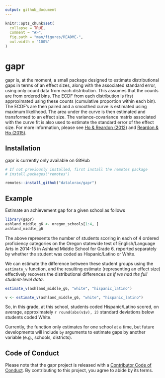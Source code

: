 ```yaml
---
output: github_document
---
```


<!-- README.md is generated from README.Rmd. Please edit that file -->

```r
knitr::opts_chunk$set(
  collapse = TRUE,
  comment = "#>",
  fig.path = "man/figures/README-",
  out.width = "100%"
)
```

# gapr

<!-- badges: start -->
<!-- badges: end -->

gapr is, at the moment, a small package designed to estimate distributional gaps in terms of an effect sizes, along with the associated standard error, using only count data from each distribution. This assumes that the counts are from ordered bins. The ECDF from each distribution is first approximated using these counts (cumulative proportion within each bin). The ECDF's are then paired and a smoothed curve is estimated using maximum likelihood. The area under the curve is then estimated and transformed to an effect size. The variance-covariance matrix associated with the curve fit is also used to estimate the standard error of the effect size. For more information, please see [Ho & Reardon (2012)](https://journals.sagepub.com/doi/abs/10.3102/1076998611411918?journalCode=jebb) and [Reardon & Ho (2015)](https://journals.sagepub.com/doi/10.3102/1076998615570944).

## Installation
gapr is currently only available on GitHub

``` r
# If not previously installed, first install the remotes package
# install.packages("remotes")

remotes::install_github("datalorax/gapr")
```

## Example

Estimate an achievement gap for a given school as follows

```r
library(gapr)
ashland_middle_g6 <- oregon_schools[1:4, ]
ashland_middle_g6
```
The above represents the number of students scoring in each of 4 ordered 
proficiency categories on the Oregon statewide test of English/Language Arts 
in 2014-15 in Ashland Middle School for Grade 6, reported separately by
whether the student was coded as Hispanic/Latino or White.

We can estimate the difference between these student groups using the 
`estimate_v` function, and the resulting estimate (representing an effect size)
effectively recovers the distributional differences *as if we had the full
student-level data*.

```r
estimate_v(ashland_middle_g6, "white", "hispanic_latino")
```

```r
v <- estimate_v(ashland_middle_g6, "white", "hispanic_latino")
```

So, in this grade, at this school, students coded Hispanic/Latino scored, on
average, approximately `r round(abs(v$v), 2)` standard deviations below students coded
White.

Currently, the function only estimates for one school at a time, but future
developments will include `by` arguments to estimate gaps by another variable
(e.g., schools, districts).

## Code of Conduct

Please note that the gapr project is released with a [Contributor Code of Conduct](https://contributor-covenant.org/version/2/0/CODE_OF_CONDUCT.html). By contributing to this project, you agree to abide by its terms.
